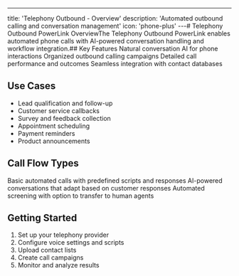 ---
title: 'Telephony Outbound - Overview'
description: 'Automated outbound calling and conversation management'
icon: 'phone-plus'
---# Telephony Outbound PowerLink OverviewThe Telephony Outbound PowerLink enables automated phone calls with AI-powered conversation handling and workflow integration.## Key Features<CardGroup cols={2}>  <Card title="AI Voice Agents" icon="microphone">    Natural conversation AI for phone interactions  </Card>  <Card title="Campaign Management" icon="bullhorn">    Organized outbound calling campaigns  </Card>  <Card title="Call Analytics" icon="chart-line">    Detailed call performance and outcomes  </Card>  <Card title="CRM Integration" icon="address-book">    Seamless integration with contact databases  </Card></CardGroup>

## Use Cases

- Lead qualification and follow-up
- Customer service callbacks
- Survey and feedback collection
- Appointment scheduling
- Payment reminders
- Product announcements

## Call Flow Types

<Tabs>
  <Tab title="Simple Calls">
    Basic automated calls with predefined scripts and responses
  </Tab>
  <Tab title="Interactive Calls">
    AI-powered conversations that adapt based on customer responses
  </Tab>
  <Tab title="Transfer Calls">
    Automated screening with option to transfer to human agents
  </Tab>
</Tabs>

## Getting Started

1. Set up your telephony provider
2. Configure voice settings and scripts
3. Upload contact lists
4. Create call campaigns
5. Monitor and analyze results
